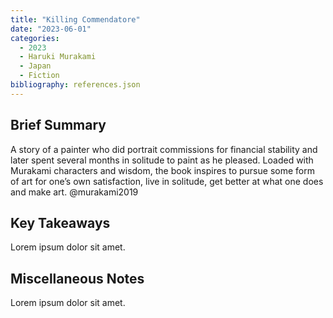 ---
title: "Killing Commendatore"
date: "2023-06-01"
categories:
  - 2023
  - Haruki Murakami
  - Japan
  - Fiction
bibliography: references.json
---

## Brief Summary

A story of a painter who did portrait commissions for financial stability and later spent several months in solitude to paint as he pleased. Loaded with Murakami characters and wisdom, the book inspires to pursue some form of art for one's own satisfaction, live in solitude, get better at what one does and make art. @murakami2019

## Key Takeaways

Lorem ipsum dolor sit amet.

## Miscellaneous Notes

Lorem ipsum dolor sit amet.
